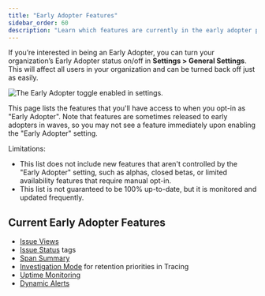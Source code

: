 ```yaml
---
title: "Early Adopter Features"
sidebar_order: 60
description: "Learn which features are currently in the early adopter phase."
---
```


If you’re interested in being an Early Adopter, you can turn your organization’s Early Adopter status on/off in **Settings > General Settings**. This will affect all users in your organization and can be turned back off just as easily.

![The Early Adopter toggle enabled in settings.](./img/early-adopter-toggle.png)

This page lists the features that you'll have access to when you opt-in as "Early Adopter". Note that features are sometimes released to early adopters in waves, so you may not see a feature immediately upon enabling the "Early Adopter" setting.

Limitations:

- This list does not include new features that aren't controlled by the "Early Adopter" setting, such as alphas, closed betas, or limited availability features that require manual opt-in.
- This list is not guaranteed to be 100% up-to-date, but it is monitored and updated frequently.

## Current Early Adopter Features

- [Issue Views](/product/issues/issue-views/)
- [Issue Status](/product/issues/states-triage/) tags
- [Span Summary](/product/performance/transaction-summary/#span-summary)
- [Investigation Mode](/product/performance/retention-priorities/#investigation-mode) for retention priorities in Tracing
- [Uptime Monitoring](/product/alerts/uptime-monitoring/)
- [Dynamic Alerts](/product/alerts/create-alerts/metric-alert-config/#dynamic-alerts)
